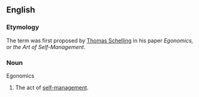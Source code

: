 ==English==

===Etymology===
The term was first proposed by [[w:Thomas Schelling|Thomas Schelling]] in his paper ''Egonomics, or the Art of Self-Management''.{{fact}}

===Noun===
Egonomics

# The act of  [[self-management]].